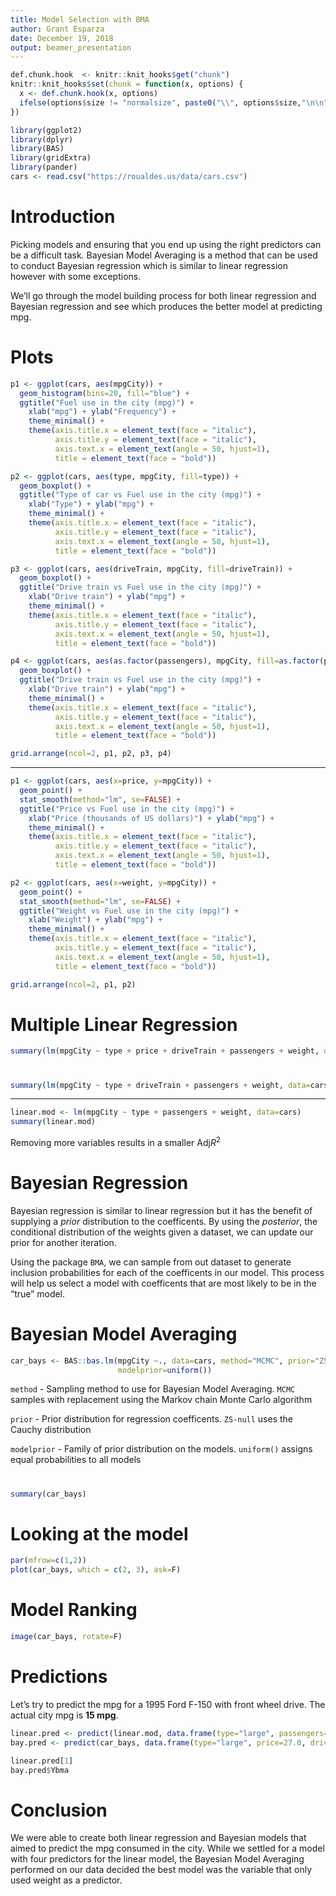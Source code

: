 ```yaml
---
title: Model Selection with BMA
author: Grant Esparza
date: December 19, 2018
output: beamer_presentation
---
```


```r
def.chunk.hook  <- knitr::knit_hooks$get("chunk")
knitr::knit_hooks$set(chunk = function(x, options) {
  x <- def.chunk.hook(x, options)
  ifelse(options$size != "normalsize", paste0("\\", options$size,"\n\n", x, "\n\n \\normalsize"), x)
})

```

```r

library(ggplot2)
library(dplyr)
library(BAS)
library(gridExtra)
library(pander)
cars <- read.csv("https://roualdes.us/data/cars.csv")

```


# Introduction

Picking models and ensuring that you end up using the right predictors can be a difficult task.
Bayesian Model Averaging is a method that can be used to conduct Bayesian regression which
is similar to linear regression however with some exceptions.

We'll go through the model building process for both linear regression and Bayesian regression
and see which produces the better model at predicting mpg.


# Plots

```r

p1 <- ggplot(cars, aes(mpgCity)) +
  geom_histogram(bins=20, fill="blue") +
  ggtitle("Fuel use in the city (mpg)") +
    xlab("mpg") + ylab("Frequency") +
    theme_minimal() +
    theme(axis.title.x = element_text(face = "italic"),
          axis.title.y = element_text(face = "italic"),
          axis.text.x = element_text(angle = 50, hjust=1),
          title = element_text(face = "bold"))

p2 <- ggplot(cars, aes(type, mpgCity, fill=type)) +
  geom_boxplot() +
  ggtitle("Type of car vs Fuel use in the city (mpg)") +
    xlab("Type") + ylab("mpg") +
    theme_minimal() +
    theme(axis.title.x = element_text(face = "italic"),
          axis.title.y = element_text(face = "italic"),
          axis.text.x = element_text(angle = 50, hjust=1),
          title = element_text(face = "bold"))

p3 <- ggplot(cars, aes(driveTrain, mpgCity, fill=driveTrain)) +
  geom_boxplot() +
  ggtitle("Drive train vs Fuel use in the city (mpg)") +
    xlab("Drive train") + ylab("mpg") +
    theme_minimal() +
    theme(axis.title.x = element_text(face = "italic"),
          axis.title.y = element_text(face = "italic"),
          axis.text.x = element_text(angle = 50, hjust=1),
          title = element_text(face = "bold"))

p4 <- ggplot(cars, aes(as.factor(passengers), mpgCity, fill=as.factor(passengers))) +
  geom_boxplot() +
  ggtitle("Drive train vs Fuel use in the city (mpg)") +
    xlab("Drive train") + ylab("mpg") +
    theme_minimal() +
    theme(axis.title.x = element_text(face = "italic"),
          axis.title.y = element_text(face = "italic"),
          axis.text.x = element_text(angle = 50, hjust=1),
          title = element_text(face = "bold"))

grid.arrange(ncol=2, p1, p2, p3, p4)

```

----

```r

p1 <- ggplot(cars, aes(x=price, y=mpgCity)) +
  geom_point() +
  stat_smooth(method="lm", se=FALSE) +
  ggtitle("Price vs Fuel use in the city (mpg)") +
    xlab("Price (thousands of US dollars)") + ylab("mpg") +
    theme_minimal() +
    theme(axis.title.x = element_text(face = "italic"),
          axis.title.y = element_text(face = "italic"),
          axis.text.x = element_text(angle = 50, hjust=1),
          title = element_text(face = "bold"))

p2 <- ggplot(cars, aes(x=weight, y=mpgCity)) +
  geom_point() +
  stat_smooth(method="lm", se=FALSE) +
  ggtitle("Weight vs Fuel use in the city (mpg)") +
    xlab("Weight") + ylab("mpg") +
    theme_minimal() +
    theme(axis.title.x = element_text(face = "italic"),
          axis.title.y = element_text(face = "italic"),
          axis.text.x = element_text(angle = 50, hjust=1),
          title = element_text(face = "bold"))

grid.arrange(ncol=2, p1, p2)

```

# Multiple Linear Regression

```r

summary(lm(mpgCity ~ type + price + driveTrain + passengers + weight, data=cars))

```

#

```r

summary(lm(mpgCity ~ type + driveTrain + passengers + weight, data=cars))

```

----

```r

linear.mod <- lm(mpgCity ~ type + passengers + weight, data=cars)
summary(linear.mod)

```

Removing more variables results in a smaller Adj$R^{2}$

# Bayesian Regression

Bayesian regression is similar to linear regression but it has the benefit of
supplying a *prior* distribution to the coefficents. By using the *posterior*, the
conditional distribution of the weights given a dataset, we can update our prior
for another iteration.

Using the package `BMA`, we can sample from out dataset to generate inclusion
probabilities for each of the coefficents in our model. This process will help
us select a model with coefficents that are most likely to be in the "true"
model.

# Bayesian Model Averaging

```r

car_bays <- BAS::bas.lm(mpgCity ~., data=cars, method="MCMC", prior="ZS-null",
                        modelprior=uniform())

```
`method` - Sampling method to use for Bayesian Model Averaging. `MCMC` samples with replacement using the Markov chain Monte Carlo algorithm

`prior` - Prior distribution for regression coefficents. `ZS-null` uses the Cauchy distribution

`modelprior` - Family of prior distribution on the models. `uniform()` assigns equal probabilities to all models

#

```r

summary(car_bays)

```

# Looking at the model

```r

par(mfrow=c(1,2))
plot(car_bays, which = c(2, 3), ask=F)

```


# Model Ranking

```r

image(car_bays, rotate=F)

```

# Predictions

Let's try to predict the mpg for a 1995 Ford F-150 with front wheel drive. The actual city mpg is **15 mpg**.

```r

linear.pred <- predict(linear.mod, data.frame(type="large", passengers=2, weight=4033), interval="predict")
bay.pred <- predict(car_bays, data.frame(type="large", price=27.0, driveTrain="front",passengers=2, weight=4033), estimator="BMA", interval="predict", se.fit=TRUE)

```
```r

linear.pred[1]
bay.pred$Ybma

```

# Conclusion

We were able to create both linear regression and Bayesian models that aimed
to predict the mpg consumed in the city. While we settled for a model with four
predictors for the linear model, the Bayesian Model Averaging performed on our
data decided the best model was the variable that only used weight as a predictor.
